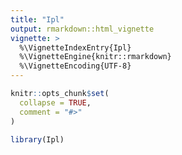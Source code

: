 ```yaml
---
title: "Ipl"
output: rmarkdown::html_vignette
vignette: >
  %\VignetteIndexEntry{Ipl}
  %\VignetteEngine{knitr::rmarkdown}
  %\VignetteEncoding{UTF-8}
---
```


```r
knitr::opts_chunk$set(
  collapse = TRUE,
  comment = "#>"
)
```

```r
library(Ipl)
```
